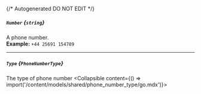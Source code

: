 {/* Autogenerated DO NOT EDIT  */}

##### `Number` *{`string`}*
A phone number.
<br/>
**Example:** `+44 25691 154789`

---
##### `Type` *{`PhoneNumberType`}*
The type of phone number
<Collapsible content={() => import('/content/models/shared/phone_number_type/go.mdx')}>
</Collapsible>


